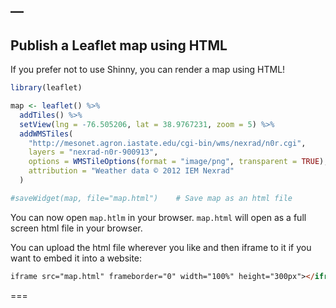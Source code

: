 ---
---

## Publish a Leaflet map using HTML

If you prefer not to use Shinny, you can render a map using HTML!

```r
library(leaflet)

map <- leaflet() %>%
  addTiles() %>%
  setView(lng = -76.505206, lat = 38.9767231, zoom = 5) %>%
  addWMSTiles(
    "http://mesonet.agron.iastate.edu/cgi-bin/wms/nexrad/n0r.cgi",
    layers = "nexrad-n0r-900913", 
    options = WMSTileOptions(format = "image/png", transparent = TRUE),
    attribution = "Weather data © 2012 IEM Nexrad"
  )

#saveWidget(map, file="map.html")    # Save map as an html file
```

You can now open `map.htlm` in your browser. `map.html` will open as a full screen html file in your browser. 

You can upload the html file wherever you like and then iframe to it if you want to embed it into a website:
```html
iframe src="map.html" frameborder="0" width="100%" height="300px"></iframe>
```

===